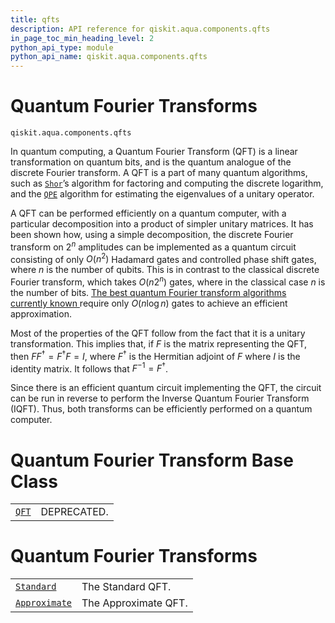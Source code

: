 ```yaml
---
title: qfts
description: API reference for qiskit.aqua.components.qfts
in_page_toc_min_heading_level: 2
python_api_type: module
python_api_name: qiskit.aqua.components.qfts
---
```


<span id="module-qiskit.aqua.components.qfts" />

<span id="qiskit-aqua-components-qfts" />

<span id="quantum-fourier-transforms-qiskit-aqua-components-qfts" />

# Quantum Fourier Transforms

`qiskit.aqua.components.qfts`

In quantum computing, a Quantum Fourier Transform (QFT) is a linear transformation on quantum bits, and is the quantum analogue of the discrete Fourier transform. A QFT is a part of many quantum algorithms, such as [`Shor`](qiskit.aqua.algorithms.Shor "qiskit.aqua.algorithms.Shor")’s algorithm for factoring and computing the discrete logarithm, and the [`QPE`](qiskit.aqua.algorithms.QPE "qiskit.aqua.algorithms.QPE") algorithm for estimating the eigenvalues of a unitary operator.

A QFT can be performed efficiently on a quantum computer, with a particular decomposition into a product of simpler unitary matrices. It has been shown how, using a simple decomposition, the discrete Fourier transform on $2^n$ amplitudes can be implemented as a quantum circuit consisting of only $O(n^2)$ Hadamard gates and controlled phase shift gates, where $n$ is the number of qubits. This is in contrast to the classical discrete Fourier transform, which takes $O(n2^n)$ gates, where in the classical case $n$ is the number of bits. [The best quantum Fourier transform algorithms currently known ](https://pdfs.semanticscholar.org/deff/d6774d409478734db5f92011ff66bebd4a05.pdf)require only $O(n\log n)$ gates to achieve an efficient approximation.

Most of the properties of the QFT follow from the fact that it is a unitary transformation. This implies that, if $F$ is the matrix representing the QFT, then $FF^\dagger = F^{\dagger}F=I$, where $F^\dagger$ is the Hermitian adjoint of $F$ where $I$ is the identity matrix. It follows that $F^{-1} = F^\dagger$.

Since there is an efficient quantum circuit implementing the QFT, the circuit can be run in reverse to perform the Inverse Quantum Fourier Transform (IQFT). Thus, both transforms can be efficiently performed on a quantum computer.

# Quantum Fourier Transform Base Class

|                                                                            |             |
| -------------------------------------------------------------------------- | ----------- |
| [`QFT`](qiskit.aqua.components.qfts.QFT "qiskit.aqua.components.qfts.QFT") | DEPRECATED. |

# Quantum Fourier Transforms

|                                                                                                    |                      |
| -------------------------------------------------------------------------------------------------- | -------------------- |
| [`Standard`](qiskit.aqua.components.qfts.Standard "qiskit.aqua.components.qfts.Standard")          | The Standard QFT.    |
| [`Approximate`](qiskit.aqua.components.qfts.Approximate "qiskit.aqua.components.qfts.Approximate") | The Approximate QFT. |

